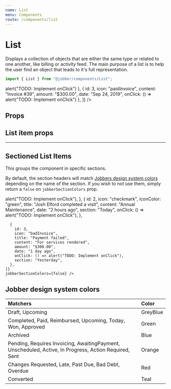 ```yaml
---
name: List
menu: Components
route: /components/list
---
```



# List

<ComponentStatus stage="pre" responsive="no" accessible="no" />

Displays a collection of objects that are either the same type or related to one
another, like billing or activity feed. The main purpose of a list is to help
the user find an object that leads to it's full representation.

```ts
import { List } from "@jobber/components/List";
```

<Playground>
  <Card>
    <List items={[
      {
        id: 1,
        icon: "wallet",
        iconColor: "orange",
        content: "Payment for Invoice #39",
        amount: "-$300.00",
        date: "Sep 25, 2019",
        onClick: () => alert("TODO: Implement onClick")
      },
      {
        id: 3,
        icon: "paidInvoice",
        content: "Invoice #39",
        amount: "$300.00",
        date: "Sep 24, 2019",
        onClick: () => alert("TODO: Implement onClick")
      },
    ]} />

  </Card>
</Playground>

## Props

<Props of={List} />

## List item props

<Props of={ListItem} />

---

## Sectioned List Items

This groups the component in specific sections.

By default, the section headers will match
[Jobbers design system colors](#jobber-design-system-colors) depending on the
name of the section. If you wish to not use them, simply return a `false` on
`jobberSectionColors` prop.

<Playground>
  <Card>
    <List
    items={[
      {
        id: 1,
        icon: "addNote",
        title: "Darryl Tec added a note",
        content: ["_\"Called the client. Asked if they want the luxury package, they said yes!\"_", "Deck Build"],
        date: "1 minute ago",
        section: "Today",
        isActive: true,
        onClick: () => alert("TODO: Implement onClick"),
      },
      {
        id: 2,
        icon: "checkmark",
        iconColor: "green",
        title: "Josh Elford completed a visit",
        content: "Annual Maintenance",
        date: "2 hours ago",
        section: "Today",
        onClick: () => alert("TODO: Implement onClick"),
      },

      {
        id: 3,
        icon: "badInvoice",
        title: "Payment failed",
        content: "For services rendered",
        amount: "$300.00",
        date: "1 day ago",
        onClick: () => alert("TODO: Implement onClick"),
        section: "Yesterday",
      },
    ]}
    jobberSectionColors={false} />

  </Card>
</Playground>

## Jobber design system colors

| Matchers                                                                                              | Color    |
| :---------------------------------------------------------------------------------------------------- | :------- |
| Draft, Upcoming                                                                                       | GreyBlue |
| Completed, Paid, Reimbursed, Upcoming, Today, Won, Approved                                           | Green    |
| Archived                                                                                              | Blue     |
| Pending, Requires Invoicing, AwaitingPayment, Unscheduled, Active, In Progress, Action Required, Sent | Orange   |
| Changes Requested, Late, Past Due, Bad Debt, Overdue                                                  | Red      |
| Converted                                                                                             | Teal     |
